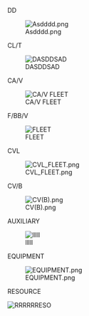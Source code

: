 


DD

[[File:Asdddd.png|thumb]]











CL/T

[[File:CL(T)FLEET.png|thumb|DASDDSAD]]







CA/V

[[File:CA(V)......png|thumb|CA/V FLEET]]









F/BB/V

[[File:(F)BB(V)_FLEET.png|thumb|FLEET]]







CVL

[[File:CVL_FLEET.png|thumb]]





CV/B

[[File:CV(B).png|thumb]]







AUXILIARY

[[File:AUXILIARYYYYYY.png|thumb|lllll]]





EQUIPMENT

[[File:EQUIPMENT.png|thumb]]



















RESOURCE

[[File:RESOURCE.png|thumb|RRRRRRESO]]<ac_metadata title="Can i do Med/Hard?"> </ac_metadata>